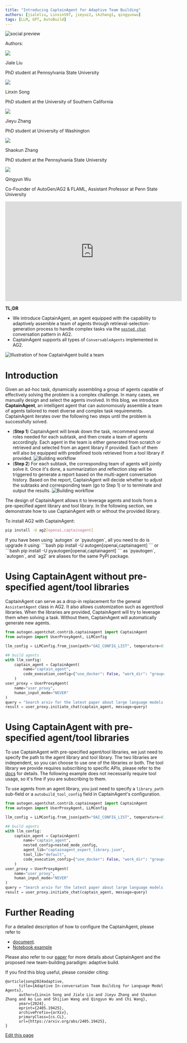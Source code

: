 ```yaml
---
title: "Introducing CaptainAgent for Adaptive Team Building"
authors: [jialeliu, LinxinS97, jieyuz2, skzhang1, qingyunwu]
tags: [LLM, GPT, AutoBuild]
---
```


<div>
<img noZoom className="social-share-img"
  src="https://media.githubusercontent.com/media/ag2ai/ag2/refs/heads/main/website/static/img/cover.png"
  alt="social preview"
  style={{ position: 'absolute', left: '-9999px' }}
/>
</div>

<div class="blog-authors">
<p class="authors">Authors:</p>
<CardGroup cols={2}>
<Card href="https://github.com/LeoLjl">
    <div class="col card">
      <div class="img-placeholder">
        <img noZoom src="https://github.com/leoljl.png" />
      </div>
      <div>
        <p class="name">Jiale Liu</p>
        <p>PhD student at Pennsylvania State University</p>
      </div>
    </div>
</Card>
<Card href="https://linxins.net">
    <div class="col card">
      <div class="img-placeholder">
        <img noZoom src="https://github.com/LinxinS97.png" />
      </div>
      <div>
        <p class="name">Linxin Song</p>
        <p>PhD student at the University of Southern California</p>
      </div>
    </div>
</Card>
<Card href="https://jieyuz2.github.io/">
    <div class="col card">
      <div class="img-placeholder">
        <img noZoom src="https://github.com/jieyuz2.png" />
      </div>
      <div>
        <p class="name">Jieyu Zhang</p>
        <p>PhD student at University of Washington</p>
      </div>
    </div>
</Card>
<Card href="https://github.com/skzhang1">
    <div class="col card">
      <div class="img-placeholder">
        <img noZoom src="https://github.com/skzhang1.png" />
      </div>
      <div>
        <p class="name">Shaokun Zhang</p>
        <p>PhD student at the Pennsylvania State University</p>
      </div>
    </div>
</Card>
<Card href="https://qingyun-wu.github.io/">
    <div class="col card">
      <div class="img-placeholder">
        <img noZoom src="https://github.com/qingyun-wu.png" />
      </div>
      <div>
        <p class="name">Qingyun Wu</p>
        <p>Co-Founder of AutoGen/AG2 & FLAML, Assistant Professor at Penn State University</p>
      </div>
    </div>
</Card>
</CardGroup>
</div>

<iframe width="560" height="315" src="https://www.youtube.com/embed/laGZmQUolBY?si=oU9FSfWPGCTbJ1Y_" title="YouTube video player" frameborder="0" allow="accelerometer; autoplay; clipboard-write; encrypted-media; gyroscope; picture-in-picture; web-share" referrerpolicy="strict-origin-when-cross-origin" allowfullscreen></iframe>

**TL;DR**
- We introduce CaptainAgent, an agent equipped with the capability to adaptively assemble a team of agents through retrieval-selection-generation process to handle complex tasks via the [`nested chat`](https://docs.ag2.ai/docs/user-guide/advanced-concepts/conversation-patterns-deep-dive#nested-chats) conversation pattern in AG2.
- CaptainAgent supports all types of `ConversableAgents` implemented in AG2.



![Illustration of how CaptainAgent build a team](img/overall.webp)

# Introduction

Given an ad-hoc task, dynamically assembling a group of agents capable of effectively solving the problem is a complex challenge. In many cases, we manually design and select the agents involved. In this blog, we introduce **CaptainAgent**, an intelligent agent that can autonomously assemble a team of agents tailored to meet diverse and complex task requirements.
CaptainAgent iterates over the following two steps until the problem is successfully solved.
- (**Step 1**) CaptainAgent will break down the task, recommend several roles needed for each subtask, and then create a team of agents accordingly. Each agent in the team is either generated from scratch or retrieved and selected from an agent library if provided. Each of them will also be equipped with predefined tools retrieved from a tool library if provided.
![Building workflow](img/build.webp)
- (**Step 2**) For each subtask, the corresponding team of agents will jointly solve it. Once it's done, a summarization and reflection step will be triggered to generate a report based on the multi-agent conversation history. Based on the report, CaptainAgent will decide whether to adjust the subtasks and corresponding team (go to Step 1) or to terminate and output the results.
![Building workflow](img/chat.webp)

The design of CaptainAgent allows it to leverage agents and tools from a pre-specified agent library and tool library. In the following section, we demonstrate how to use CaptainAgent with or without the provided library.



To install AG2 with CaptainAgent:

```bash
pip install -U ag2[openai,captainagent]
```

<Tip>
If you have been using `autogen` or `pyautogen`, all you need to do is upgrade it using:
```bash
pip install -U autogen[openai,captainagent]
```
or
```bash
pip install -U pyautogen[openai,captainagent]
```
as `pyautogen`, `autogen`, and `ag2` are aliases for the same PyPI package.
</Tip>

# Using CaptainAgent without pre-specified agent/tool libraries
CaptainAgent can serve as a drop-in replacement for the general `AssistantAgent` class in AG2. It also allows customization such as agent/tool libraries. When the libraries are provided, CaptainAgent will try to leverage them when solving a task.
Without them, CaptainAgent will automatically generate new agents.

```python
from autogen.agentchat.contrib.captainagent import CaptainAgent
from autogen import UserProxyAgent, LLMConfig

llm_config = LLMConfig.from_json(path="OAI_CONFIG_LIST", temperature=0).where(model="gpt-4o")

## build agents
with llm_config:
    captain_agent = CaptainAgent(
        name="captain_agent",
        code_execution_config={"use_docker": False, "work_dir": "groupchat"},
    )
user_proxy = UserProxyAgent(
    name="user_proxy",
    human_input_mode="NEVER"
)
query = "Search arxiv for the latest paper about large language models and discuss its potential application in software engineering."
result = user_proxy.initiate_chat(captain_agent, message=query)
```

# Using CaptainAgent with pre-specified agent/tool libraries
To use CaptainAgent with pre-specified agent/tool libraries, we just need to specify the path to the agent library and tool library. The two libraries are independent, so you can choose to use one of the libraries or both.
The tool library we provide requires subscribing to specific APIs, please refer to the [docs](https://docs.ag2.ai/docs/topics/captainagent/tool_library) for details. The following example does not necessarily require tool usage, so it's fine if you are subscribing to them.

To use agents from an agent library, you just need to specify a `library_path` sub-field or a `autobuild_tool_config` field in CaptainAgent's configuration.

```python
from autogen.agentchat.contrib.captainagent import CaptainAgent
from autogen import UserProxyAgent, LLMConfig

llm_config = LLMConfig.from_json(path="OAI_CONFIG_LIST", temperature=0).where(model="gpt-4o")

## build agents
with llm_config:
    captain_agent = CaptainAgent(
        name="captain_agent",
        nested_config=nested_mode_config,
        agent_lib="captainagent_expert_library.json",
        tool_lib="default",
        code_execution_config={"use_docker": False, "work_dir": "groupchat"},
    )
user_proxy = UserProxyAgent(
    name="user_proxy",
    human_input_mode="NEVER"
)
query = "Search arxiv for the latest paper about large language models and discuss its potential application in software engineering."
result = user_proxy.initiate_chat(captain_agent, message=query)
```

# Further Reading
For a detailed description of how to configure the CaptainAgent, please refer to
- [document](https://docs.ag2.ai/docs/topics/captainagent/agent_library).
- [Notebook example](https://docs.ag2.ai/docs/use-cases/notebooks/notebooks/agentchat_captainagent)

Please also refer to our [paper](https://arxiv.org/pdf/2405.19425) for more details about CaptainAgent and the proposed new team-building paradigm: adaptive build.



If you find this blog useful, please consider citing:
```
@article{song2024adaptive,
      title={Adaptive In-conversation Team Building for Language Model Agents},
      author={Linxin Song and Jiale Liu and Jieyu Zhang and Shaokun Zhang and Ao Luo and Shijian Wang and Qingyun Wu and Chi Wang},
      year={2024},
      eprint={2405.19425},
      archivePrefix={arXiv},
      primaryClass={cs.CL},
      url={https://arxiv.org/abs/2405.19425},
}
```
<div className="edit-url-container">
    <a className="edit-url" href="https://github.com/ag2ai/ag2/edit/main/website/docs/_blogs/2024-11-15-CaptainAgent/index.mdx" target='_blank'><Icon icon="pen" iconType="solid" size="13px"/> Edit this page</a>
</div>

